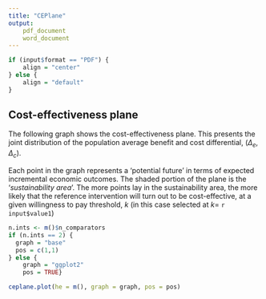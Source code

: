 ```yaml
---
title: "CEPlane"
output: 
	pdf_document
	word_document
---
```


```r
if (input$format == "PDF") {
    align = "center"
} else {
    align = "default"
}
```

## Cost-effectiveness plane
The following graph shows the cost-effectiveness plane. This presents the joint distribution of the population average benefit and cost differential, $(\Delta_e,\Delta_c)$. 

Each point in the graph represents a 'potential future' in terms of expected incremental economic outcomes. The shaded portion of the plane is the '_sustainability area_'. The more points lay in the sustainability area, the more likely that the reference intervention will turn out to be cost-effective, at a given willingness to pay threshold, $k$ (in this case selected at $k=$ `r input$value1`)

```r
n.ints <- m()$n_comparators
if (n.ints == 2) {
  graph = "base"
  pos = c(1,1)
} else {
    graph = "ggplot2"
    pos = TRUE}

ceplane.plot(he = m(), graph = graph, pos = pos)
```
